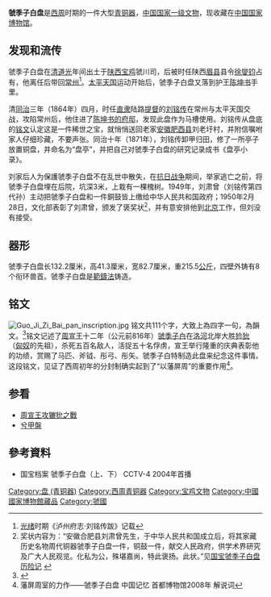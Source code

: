 {{禁止出国(境)展览文物 |
图片 = [[File:Guojizibai_pan_01.jpg|230px]]|
名称 = 虢季子白盘 |
时代 = [[西周|西周]] |
出土 = [[陕西省|陕西]][[宝鸡市|宝鸡]]（[[清朝|清]][[道光|道光]]年间）|
现藏 = [[中国国家博物馆|中国国家博物馆]] |
登录 = 2002年 |
}}
'''虢季子白盘'''是[[西周|西周]]时期的一件大型[[青铜器|青铜器]]，[[中华人民共和国|中国]][[国家一级文物|国家一级文物]]，现收藏在[[中国国家博物馆|中国国家博物馆]]。
==发现和流传==
虢季子白盘在[[清朝|清]][[道光|道光]]年间出土于[[陕西省|陕西]][[宝鸡市|宝鸡]]虢川司，后被时任陕西[[眉县|眉县]]县令[[徐燮钧|徐燮钧]]占有，他离任后带回[[常州|常州]]<ref>[[光绪|光绪]]时期《泸州府志·刘铭传跋》记载</ref>。[[太平天国|太平天国]]运动开始后，虢季子白盘又落到护王[[陈坤书|陈坤书]]手里。

清[[同治|同治]]三年（1864年）四月，时任[[直隶|直隶]]陆路[[提督|提督]]的[[刘铭传|刘铭传]]在常州与太平天国交战，攻陷常州后，他住进了[[太平天国护王府遗址|陈坤书的府邸]]，发现此盘作为马槽使用。刘铭传从盘底的[[铭文|铭文]]认定这是一件稀世之宝，就悄悄送回老家[[安徽省|安徽]][[肥西县|肥西县]]刘老圩村，并附信嘱咐家人仔细珍藏，不要声张。同治十年（1871年），刘铭传卸甲归田，修了一所亭子放置铜盘，并命名为“盘亭”，并把自己对虢季子白盘的研究记录成书《盘亭小录》。

刘家后人为保護虢季子白盘不在乱世中散失，在[[抗日战争|抗日战争]]期间，举家逃亡之前，将虢季子白盘埋在后院，坑深3米，上栽有一棵槐树。1949年，刘肃曾（刘铭传第四代孙）主动把虢季子白盘和一件銅鼓皆上缴给中华人民共和国政府；1950年2月28日，文化部表彰了刘肃曾，颁发了褒奖状<ref>奖状内容为：“安徽合肥县刘肃曾先生，于中华人民共和国成立后，将其家藏历史名物周代铜器虢季子白盘一件，铜鼓一件，献交人民政府，供学术界研究及广大人民观览。化私为公，殊堪嘉尚，特此褒扬。此状。”见[http://www.tjdjw.cn/system/2007/06/11/000184547.shtml 国宝虢季子白盘历险记] {{Wayback|url=http://www.tjdjw.cn/system/2007/06/11/000184547.shtml |date=20080621151107 }}</ref>，并有意安排他到[[北京|北京]]工作，但刘没有接受。

==器形==
虢季子白盘长132.2厘米，高41.3厘米，宽82.7厘米，重215.5[[公斤|公斤]]，四壁外铸有8个衔环兽首。虢季子白盘是[[範鑄法|範鑄法]]铸造。

==铭文==
[[File:Guo_Ji_Zi_Bai_pan_inscription.jpg|thumb]]
铭文共111个字，大致上為四字一句，為韻文。<ref>{{Cite web |url=http://www.zjww.gov.cn/news/2012-11-16/648902982.shtml |title=存档副本 |access-date=2013-04-30 |archive-url=https://web.archive.org/web/20151016010217/http://www.zjww.gov.cn/news/2012-11-16/648902982.shtml |archive-date=2015-10-16 |dead-url=yes }}</ref>铭文记述了[[周宣王|周宣王]]十二年（公元前816年）[[虢宣公|虢季子白]]在[[洛河|洛河]]北岸大胜[[猃狁|猃狁]]（[[匈奴|匈奴]]的先祖），杀死五百名敌人，活捉五十名俘虏，宣王举行隆重的庆典表彰他的功绩，赏赐了马匹、斧钺、彤弓、彤矢。虢季子白特制造此盘来纪念这件事情。这段铭文，见证了西周初年的分封制确实起到了“以藩屏周”的重要作用<ref>藩屏周室的力作——虢季子白盘 中国记忆 首都博物馆2008年 解说词</ref>。

==参看==
*[[周宣王攻玁狁之戰|周宣王攻玁狁之戰]]
* [[兮甲盤|兮甲盤]]

==參考資料==
<div class="references-small">
<references />
</div>
*国宝档案 虢季子白盘（上、下） CCTV-4 2004年首播

{{禁止出境展览文物索引}}

[[Category:盘_(青铜器)|Category:盘 (青铜器)]]
[[Category:西周青铜器|Category:西周青铜器]]
[[Category:宝鸡文物|Category:宝鸡文物]]
[[Category:中國國家博物館藏品|Category:中國國家博物館藏品]]
[[Category:虢國|Category:虢國]]